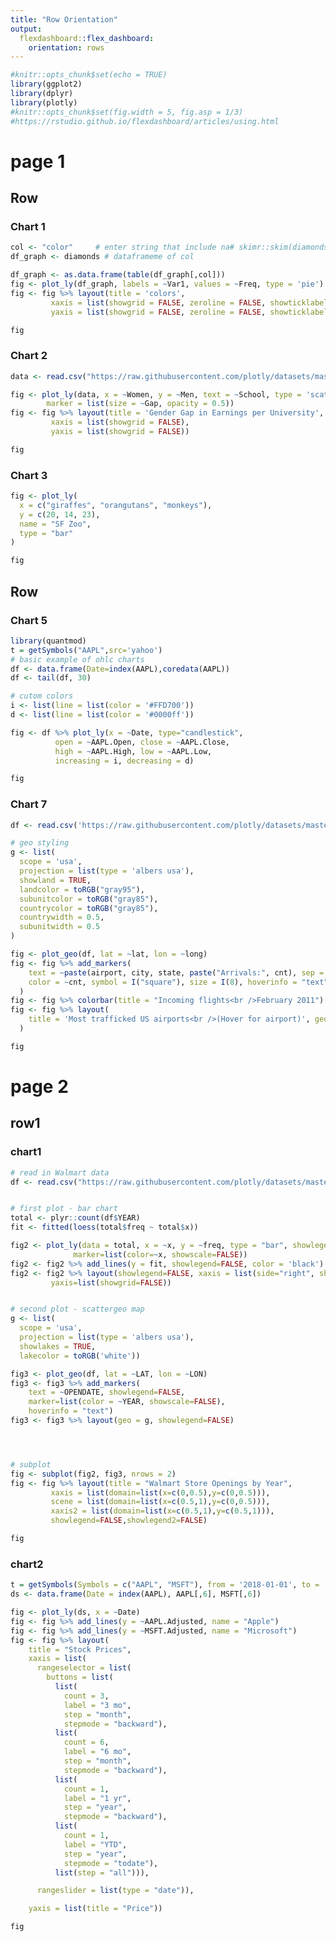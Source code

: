 ---
title: "Row Orientation"
output: 
  flexdashboard::flex_dashboard:
    orientation: rows
---
```{r setup, include=FALSE}
#knitr::opts_chunk$set(echo = TRUE)
library(ggplot2)
library(dplyr)
library(plotly)
#knitr::opts_chunk$set(fig.width = 5, fig.asp = 1/3)
#https://rstudio.github.io/flexdashboard/articles/using.html
```

# page 1   
Row{data-height="1"}
-------------------------------------
    
### Chart 1
    
```{r fig.width=5, fig.height=5}
col <- "color"     # enter string that include na# skimr::skim(diamonds$color)
df_graph <- diamonds # dataframeme of col

df_graph <- as.data.frame(table(df_graph[,col]))
fig <- plot_ly(df_graph, labels = ~Var1, values = ~Freq, type = 'pie')
fig <- fig %>% layout(title = 'colors',
         xaxis = list(showgrid = FALSE, zeroline = FALSE, showticklabels = FALSE),
         yaxis = list(showgrid = FALSE, zeroline = FALSE, showticklabels = FALSE))

fig
```
 
### Chart 2
```{r}
data <- read.csv("https://raw.githubusercontent.com/plotly/datasets/master/school_earnings.csv")

fig <- plot_ly(data, x = ~Women, y = ~Men, text = ~School, type = 'scatter', mode = 'markers',
        marker = list(size = ~Gap, opacity = 0.5))
fig <- fig %>% layout(title = 'Gender Gap in Earnings per University',
         xaxis = list(showgrid = FALSE),
         yaxis = list(showgrid = FALSE))

fig
```

 
### Chart 3
    
```{r}
fig <- plot_ly(
  x = c("giraffes", "orangutans", "monkeys"),
  y = c(20, 14, 23),
  name = "SF Zoo",
  type = "bar"
)

fig
```
    


Row{data-height="1"}
-------------------------------------
    
### Chart 5
    
```{r fig.width=10 ,message=FALSE}
library(quantmod)
t = getSymbols("AAPL",src='yahoo')
# basic example of ohlc charts
df <- data.frame(Date=index(AAPL),coredata(AAPL))
df <- tail(df, 30)

# cutom colors
i <- list(line = list(color = '#FFD700'))
d <- list(line = list(color = '#0000ff'))

fig <- df %>% plot_ly(x = ~Date, type="candlestick",
          open = ~AAPL.Open, close = ~AAPL.Close,
          high = ~AAPL.High, low = ~AAPL.Low,
          increasing = i, decreasing = d)

fig
```
 


 
### Chart 7
    
```{r fig.width=10}
df <- read.csv('https://raw.githubusercontent.com/plotly/datasets/master/2011_february_us_airport_traffic.csv')

# geo styling
g <- list(
  scope = 'usa',
  projection = list(type = 'albers usa'),
  showland = TRUE,
  landcolor = toRGB("gray95"),
  subunitcolor = toRGB("gray85"),
  countrycolor = toRGB("gray85"),
  countrywidth = 0.5,
  subunitwidth = 0.5
)

fig <- plot_geo(df, lat = ~lat, lon = ~long)
fig <- fig %>% add_markers(
    text = ~paste(airport, city, state, paste("Arrivals:", cnt), sep = "<br />"),
    color = ~cnt, symbol = I("square"), size = I(8), hoverinfo = "text"
  )
fig <- fig %>% colorbar(title = "Incoming flights<br />February 2011")
fig <- fig %>% layout(
    title = 'Most trafficked US airports<br />(Hover for airport)', geo = g
  )

fig
```
    
# page 2

## row1
### chart1
```{r}
# read in Walmart data
df <- read.csv("https://raw.githubusercontent.com/plotly/datasets/master/1962_2006_walmart_store_openings.csv")


# first plot - bar chart
total <- plyr::count(df$YEAR)
fit <- fitted(loess(total$freq ~ total$x))

fig2 <- plot_ly(data = total, x = ~x, y = ~freq, type = "bar", showlegend=FALSE,
              marker=list(color=~x, showscale=FALSE)) 
fig2 <- fig2 %>% add_lines(y = fit, showlegend=FALSE, color = 'black') 
fig2 <- fig2 %>% layout(showlegend=FALSE, xaxis = list(side="right", showgrid=FALSE),
         yaxis=list(showgrid=FALSE))


# second plot - scattergeo map
g <- list(
  scope = 'usa',
  projection = list(type = 'albers usa'),
  showlakes = TRUE,
  lakecolor = toRGB('white'))

fig3 <- plot_geo(df, lat = ~LAT, lon = ~LON) 
fig3 <- fig3 %>% add_markers(
    text = ~OPENDATE, showlegend=FALSE,
    marker=list(color = ~YEAR, showscale=FALSE),
    hoverinfo = "text") 
fig3 <- fig3 %>% layout(geo = g, showlegend=FALSE)




# subplot
fig <- subplot(fig2, fig3, nrows = 2) 
fig <- fig %>% layout(title = "Walmart Store Openings by Year",
         xaxis = list(domain=list(x=c(0,0.5),y=c(0,0.5))),
         scene = list(domain=list(x=c(0.5,1),y=c(0,0.5))),
         xaxis2 = list(domain=list(x=c(0.5,1),y=c(0.5,1))),
         showlegend=FALSE,showlegend2=FALSE)

fig
```
### chart2 
```{r warning= FALSE , message=FALSE}
t = getSymbols(Symbols = c("AAPL", "MSFT"), from = '2018-01-01', to = '2019-01-01')
ds <- data.frame(Date = index(AAPL), AAPL[,6], MSFT[,6])

fig <- plot_ly(ds, x = ~Date)
fig <- fig %>% add_lines(y = ~AAPL.Adjusted, name = "Apple")
fig <- fig %>% add_lines(y = ~MSFT.Adjusted, name = "Microsoft")
fig <- fig %>% layout(
    title = "Stock Prices",
    xaxis = list(
      rangeselector = list(
        buttons = list(
          list(
            count = 3,
            label = "3 mo",
            step = "month",
            stepmode = "backward"),
          list(
            count = 6,
            label = "6 mo",
            step = "month",
            stepmode = "backward"),
          list(
            count = 1,
            label = "1 yr",
            step = "year",
            stepmode = "backward"),
          list(
            count = 1,
            label = "YTD",
            step = "year",
            stepmode = "todate"),
          list(step = "all"))),

      rangeslider = list(type = "date")),

    yaxis = list(title = "Price"))

fig
```



